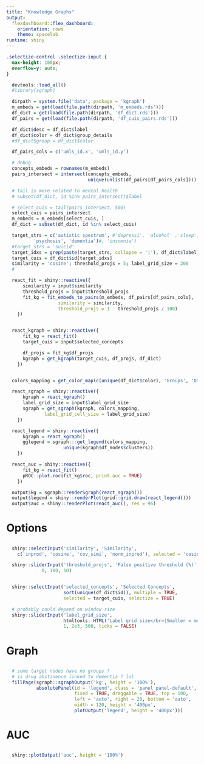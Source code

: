 ```yaml
---
title: "Knowledge Graphs"
output: 
  flexdashboard::flex_dashboard:
    orientation: rows
    theme: spacelab 
runtime: shiny
---
```


```css
.selectize-control .selectize-input {
  max-height: 100px;
  overflow-y: auto;
}
```


```r
  devtools::load_all()
  #library(sgraph)

  dirpath = system.file('data', package = 'kgraph')
  m_embeds = get(load(file.path(dirpath, 'm_embeds.rds')))
  df_dict = get(load(file.path(dirpath, 'df_dict.rds')))
  df_pairs = get(load(file.path(dirpath, 'df_cuis_pairs.rds')))

  df_dict$desc = df_dict$label
  df_dict$color = df_dict$group_details
  #df_dict$group = df_dict$color

  df_pairs_cols = c('umls_id.x', 'umls_id.y')

  # debug
  concepts_embeds = rownames(m_embeds)
  pairs_intersect = intersect(concepts_embeds,
                              unique(unlist(df_pairs[df_pairs_cols])))

  # tail is more related to mental health
  # subset(df_dict, id %in% pairs_intersect)$label

  # select_cuis = tail(pairs_intersect, 500)
  select_cuis = pairs_intersect
  m_embeds = m_embeds[select_cuis, ]
  df_dict = subset(df_dict, id %in% select_cuis)

  target_strs = c('autistic spectrum', #'depressi', 'alcohol' ,'sleep',
		  'psychosis', 'dementia')#, 'insomnia')
  #target_strs = 'suicid'
  target_idxs = grep(paste(target_strs, collapse = '|'), df_dict$label)
  target_cuis = df_dict$id[target_idxs]
  similarity = 'cosine'; threshold_projs = 5; label_grid_size = 200
  #

  react_fit = shiny::reactive({
      similarity = input$similarity
      threshold_projs = input$threshold_projs
      fit_kg = fit_embeds_to_pairs(m_embeds, df_pairs[df_pairs_cols],
				   similarity = similarity,
				   threshold_projs = 1 - threshold_projs / 100)
    })


  react_kgraph = shiny::reactive({
      fit_kg = react_fit()
      target_cuis = input$selected_concepts

      df_projs = fit_kg$df_projs
      kgraph = get_kgraph(target_cuis, df_projs, df_dict)
    })


  colors_mapping = get_color_map(c(unique(df_dict$color), 'Groups', 'Other'))

  react_sgraph = shiny::reactive({
      kgraph = react_kgraph()
      label_grid_size = input$label_grid_size
      sgraph = get_sgraph(kgraph, colors_mapping,
			  label_grid_cell_size = label_grid_size)
    })

  react_legend = shiny::reactive({
      kgraph = react_kgraph()
      gglegend = sgraph:::get_legend(colors_mapping,
					 unique(kgraph$df_nodes$clusters))
    })

  react_auc = shiny::reactive({
      fit_kg = react_fit()
      pROC::plot.roc(fit_kg$roc, print.auc = TRUE)
    })

  output$kg = sgraph::renderSgraph(react_sgraph())
  output$legend = shiny::renderPlot(grid::grid.draw(react_legend()))
  output$auc = shiny::renderPlot(react_auc(), res = 96)

```

# Options {.sidebar}

##

```r
  shiny::selectInput('similarity', 'Similarity', 
    c('inprod', 'cosine', 'cov_simi', 'norm_inprod'), selected = 'cosine')

  shiny::sliderInput('threshold_projs', 'False positive threshold (%)',
		     0, 100, 10)


  shiny::selectInput('selected_concepts', 'Selected Concepts',
                     sort(unique(df_dict$id)), multiple = TRUE,
                     selected = target_cuis, selectize = TRUE)

  # probably could depend on window size
  shiny::sliderInput('label_grid_size',
                     htmltools::HTML('Label grid size</br>(Smaller = more labels)'),
                     1, 2e3, 500, ticks = FALSE)
```

# Graph

##

###

```r
  # some target nodes have no groups ?
  # is drug abstinence linked to dementia ? lol
  fillPage(sgraph::sgraphOutput('kg', height = '100%'),
           absolutePanel(id = 'legend', class = 'panel panel-default',
                         fixed = TRUE, draggable = TRUE, top = 100,
    	                 left = 'auto', right = 20, bottom = 'auto',
    	                 width = 120, height = '400px',
                         plotOutput('legend', height = '400px')))
```

# AUC

##

###

```r
  shiny::plotOutput('auc', height = '100%')
```
